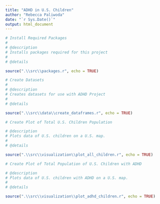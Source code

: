 ```yaml
---
title: "ADHD in U.S. Children"
author: "Rebecca Paliwoda"
date: "`r Sys.Date()`"
output: html_document
---
```


```r
# Install Required Packages
#
# @description
# Installs packages required for this project
#
# @details

source(".\\src\\packages.r", echo = TRUE)
```

```r
# Create Datasets
#
# @description
# Creates datasets for use with ADHD Project
#
# @details

source(".\\src\\data\\create_dataframes.r", echo = TRUE)
```

```r
# Create Plot of Total U.S. Children Population

# @description
# Plots data of U.S. children on a U.S. map.
#
# @details

source(".\\src\\visualization\\plot_all_children.r", echo = TRUE)
```

```r
# Create Plot of Total Population of U.S. Children with ADHD

# @description
# Plots data of U.S. children with ADHD on a U.S. map.
#
# @details

source(".\\src\\visualization\\plot_adhd_children.r", echo = TRUE)
```

